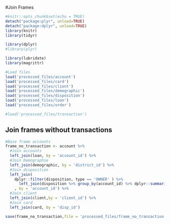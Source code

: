 #Join Frames

```r
#knitr::opts_chunk$set(echo = TRUE)
detach("package:plyr", unload=TRUE)
detach("package:dplyr", unload=TRUE)
library(knitr)
library(tidyr)

library(dplyr)
#library(plyr)

library(lubridate)
library(magrittr)

#Load files
load('processed_files/account')
load('processed_files/card')
load('processed_files/client')
load('processed_files/demographic')
load('processed_files/disposition')
load('processed_files/loan')
load('processed_files/order')

#load('processed_files/transaction')
```

## Join frames without transactions


```r

#Base frame accounts 
frame_no_transaction <- account %>%
  #Join accounts
  left_join(loan, by = 'account_id') %>%
  #Join Demographie
  left_join(demographic, by = 'district_id') %>%
  #Join disposition
  left_join(
    dplyr::filter(disposition, type == 'OWNER' ) %>% 
      left_join(disposition %>% group_by(account_id) %>% dplyr::summarise(dependants = n()-1), by = 'account_id')
    , by = 'account_id') %>%
  #Join client
  left_join(client,by = 'client_id') %>%
  #Join card
  left_join(card, by = 'disp_id')

save(frame_no_transaction,file = 'processed_files/frame_no_transaction')

```

